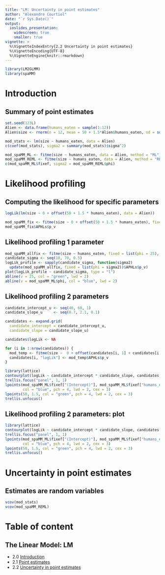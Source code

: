 ```yaml
---
title: "LM: Uncertainty in point estimates"
author: "Alexandre Courtiol"
date: "`r Sys.Date()`"
output:
  ioslides_presentation:
    widescreen: true
    smaller: true
vignette: >
  %\VignetteIndexEntry{2.2 Uncertainty in point estimates}
  %\VignetteEncoding{UTF-8}
  %\VignetteEngine{knitr::rmarkdown}
---
```


```r
library(LM2GLMM)
library(spaMM)
```

# Introduction

## Summary of point estimates

```r
set.seed(123L)
Alien <- data.frame(humans_eaten = sample(1:12))
Alien$size <- rnorm(n = 12, mean = 50 + 1.5*Alien$humans_eaten, sd = sqrt(25))

mod_stats <- lm(size ~ humans_eaten, data = Alien)
c(coef(mod_stats), sigma2 = summary(mod_stats)$sigma^2)

mod_spaMM_ML <- fitme(size ~ humans_eaten, data = Alien, method = "ML")      ## residual variance
mod_spaMM_REML <- fitme(size ~ humans_eaten, data = Alien, method = "REML")  ## error variance
c(mod_spaMM_ML$fixef, sigma2 = mod_spaMM_REML$phi)
```


# Likelihood profiling

## Computing the likelihood for specific parameters

```r
logLik(lm(size ~ 0 + offset(50 + 1.5 * humans_eaten), data = Alien))

mod_spaMM_fix <- fitme(size ~ 0 + offset(50 + 1.5 * humans_eaten), fixed = list(phi = 25), data = Alien)
mod_spaMM_fix$APHLs$p_v
```

## Likelihood profiling 1 parameter

```r
mod_spaMM_allfix <- fitme(size ~ humans_eaten, fixed = list(phi = 25), data = Alien)
candidate_sigma <- seq(10, 70, 0.5)
logLik_profile <- sapply(candidate_sigma, function(sigma2) 
  update(mod_spaMM_allfix, fixed = list(phi = sigma2))$APHLs$p_v)
plot(logLik_profile ~ candidate_sigma, type = "l")
abline(v = 25, col = "green", lwd = 2)
abline(v = mod_spaMM_ML$phi, col = "blue", lwd = 2)
```

## Likelihood profiling 2 parameters

```r
candidate_intercept_u <- seq(40, 60, 1)
candidate_slope_u     <- seq(0.7, 2.1, 0.1)

candidates <- expand.grid(
  candidate_intercept = candidate_intercept_u,
  candidate_slope = candidate_slope_u)

candidates$logLik <- NA

for (i in 1:nrow(candidates)) {
  mod_temp <- fitme(size ~  0 + offset(candidates[i, 1] + candidates[i, 2] * humans_eaten), data = Alien)
  candidates[i, "logLik"] <- mod_temp$APHLs$p_v
}
```
```r
library(lattice)
contourplot(logLik ~ candidate_intercept * candidate_slope, candidates, cuts = 15)
trellis.focus("panel", 1, 1) 
lpoints(mod_spaMM_ML$fixef["(Intercept)"], mod_spaMM_ML$fixef["humans_eaten"],
        col = "blue", pch = 4, lwd = 2, cex = 3)
lpoints(50, 1.5, col = "green", pch = 4, lwd = 2, cex = 3)
trellis.unfocus()
```

## Likelihood profiling 2 parameters: plot

```r
library(lattice)
contourplot(logLik ~ candidate_intercept * candidate_slope, candidates, cuts = 15)
trellis.focus("panel", 1, 1) 
lpoints(mod_spaMM_ML$fixef["(Intercept)"], mod_spaMM_ML$fixef["humans_eaten"],
        col = "blue", pch = 4, lwd = 2, cex = 3)
lpoints(50, 1.5, col = "green", pch = 4, lwd = 2, cex = 3)
trellis.unfocus()
```

# Uncertainty in point estimates

## Estimates are random variables

```r
vcov(mod_stats)
vcov(mod_spaMM_REML)
```

# Table of content

## The Linear Model: LM

* 2.0 [Introduction](./LM_intro.html)
* 2.1 [Point estimates](./LM_point_estimates.html)
* 2.2 [Uncertainty in point estimates](./LM_uncertainty.html)


